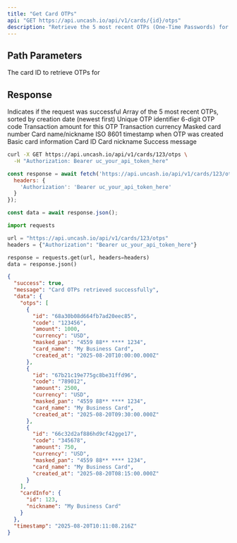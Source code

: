 ```yaml
---
title: "Get Card OTPs"
api: "GET https://api.uncash.io/api/v1/cards/{id}/otps"
description: "Retrieve the 5 most recent OTPs (One-Time Passwords) for a specific card"
---
```


## Path Parameters

<ParamField path="id" type="integer" required>
  The card ID to retrieve OTPs for
</ParamField>

## Response

<ResponseField name="success" type="boolean">
  Indicates if the request was successful
</ResponseField>

<ResponseField name="data" type="object">
  <Expandable title="OTPs data">
    <ResponseField name="otps" type="array">
      Array of the 5 most recent OTPs, sorted by creation date (newest first)
      <Expandable title="OTP Object">
        <ResponseField name="id" type="string">Unique OTP identifier</ResponseField>
        <ResponseField name="code" type="string">6-digit OTP code</ResponseField>
        <ResponseField name="amount" type="number">Transaction amount for this OTP</ResponseField>
        <ResponseField name="currency" type="string">Transaction currency</ResponseField>
        <ResponseField name="masked_pan" type="string">Masked card number</ResponseField>
        <ResponseField name="card_name" type="string">Card name/nickname</ResponseField>
        <ResponseField name="created_at" type="string">ISO 8601 timestamp when OTP was created</ResponseField>
      </Expandable>
    </ResponseField>
    <ResponseField name="cardInfo" type="object">
      Basic card information
      <Expandable title="Card Info">
        <ResponseField name="id" type="integer">Card ID</ResponseField>
        <ResponseField name="nickname" type="string">Card nickname</ResponseField>
      </Expandable>
    </ResponseField>
  </Expandable>
</ResponseField>

<ResponseField name="message" type="string">
  Success message
</ResponseField>

<RequestExample>

```bash cURL
curl -X GET https://api.uncash.io/api/v1/cards/123/otps \
  -H "Authorization: Bearer uc_your_api_token_here"
```

```javascript JavaScript
const response = await fetch('https://api.uncash.io/api/v1/cards/123/otps', {
  headers: {
    'Authorization': 'Bearer uc_your_api_token_here'
  }
});

const data = await response.json();
```

```python Python
import requests

url = "https://api.uncash.io/api/v1/cards/123/otps"
headers = {"Authorization": "Bearer uc_your_api_token_here"}

response = requests.get(url, headers=headers)
data = response.json()
```

</RequestExample>

<ResponseExample>

```json Response
{
  "success": true,
  "message": "Card OTPs retrieved successfully",
  "data": {
    "otps": [
      {
        "id": "68a30b08d664fb7ad20eec85",
        "code": "123456",
        "amount": 1000,
        "currency": "USD",
        "masked_pan": "4559 88** **** 1234",
        "card_name": "My Business Card",
        "created_at": "2025-08-20T10:00:00.000Z"
      },
      {
        "id": "67b21c19e775gc8be31ffd96",
        "code": "789012",
        "amount": 2500,
        "currency": "USD",
        "masked_pan": "4559 88** **** 1234",
        "card_name": "My Business Card",
        "created_at": "2025-08-20T09:30:00.000Z"
      },
      {
        "id": "66c32d2af886hd9cf42gge17",
        "code": "345678",
        "amount": 750,
        "currency": "USD",
        "masked_pan": "4559 88** **** 1234",
        "card_name": "My Business Card",
        "created_at": "2025-08-20T08:15:00.000Z"
      }
    ],
    "cardInfo": {
      "id": 123,
      "nickname": "My Business Card"
    }
  },
  "timestamp": "2025-08-20T10:11:08.216Z"
}
```

</ResponseExample>
